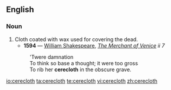 ==English==

===Noun===
{{en-noun|-}}

# Cloth coated with wax used for covering the dead.
#*'''1594''' — [[w:William Shakespeare|William Shakespeare]], ''[[s:The Merchant of Venice|The Merchant of Venice]] ii 7''
#:'Twere damnation<br>To think so base a thought; it were too gross<br>To rib her '''cerecloth''' in the obscure grave.

[[io:cerecloth]]
[[ta:cerecloth]]
[[te:cerecloth]]
[[vi:cerecloth]]
[[zh:cerecloth]]